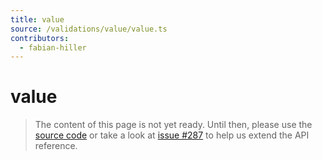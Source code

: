 ```yaml
---
title: value
source: /validations/value/value.ts
contributors:
  - fabian-hiller
---
```


# value

> The content of this page is not yet ready. Until then, please use the [source code](https://github.com/fabian-hiller/valibot/blob/main/library/src/validations/value/value.ts) or take a look at [issue #287](https://github.com/fabian-hiller/valibot/issues/287) to help us extend the API reference.
